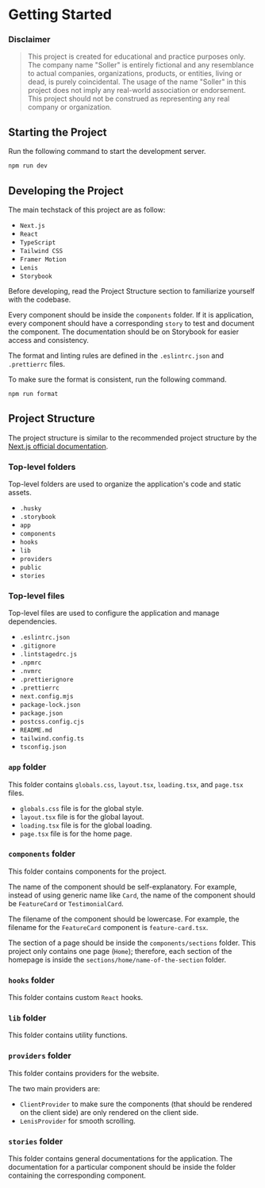 # Getting Started

### Disclaimer

> This project is created for educational and practice purposes only. The company name "Soller" is entirely fictional and any resemblance to actual companies, organizations, products, or entities, living or dead, is purely coincidental. The usage of the name "Soller" in this project does not imply any real-world association or endorsement. This project should not be construed as representing any real company or organization.

## Starting the Project

Run the following command to start the development server.

```bash
npm run dev
```

## Developing the Project

The main techstack of this project are as follow:

- `Next.js`
- `React`
- `TypeScript`
- `Tailwind CSS`
- `Framer Motion`
- `Lenis`
- `Storybook`

Before developing, read the Project Structure section to familiarize yourself with the codebase.

Every component should be inside the `components` folder. If it is application, every component should have a corresponding `story` to test and document the component. The documentation should be on Storybook for easier access and consistency.

The format and linting rules are defined in the `.eslintrc.json` and `.prettierrc` files.

To make sure the format is consistent, run the following command.

```bash
npm run format
```

## Project Structure

The project structure is similar to the recommended project structure by the [Next.js official documentation](https://nextjs.org/docs/getting-started/project-structure).

### Top-level folders

Top-level folders are used to organize the application's code and static assets.

- `.husky`
- `.storybook`
- `app`
- `components`
- `hooks`
- `lib`
- `providers`
- `public`
- `stories`

### Top-level files

Top-level files are used to configure the application and manage dependencies.

- `.eslintrc.json`
- `.gitignore`
- `.lintstagedrc.js`
- `.npmrc`
- `.nvmrc`
- `.prettierignore`
- `.prettierrc`
- `next.config.mjs`
- `package-lock.json`
- `package.json`
- `postcss.config.cjs`
- `README.md`
- `tailwind.config.ts`
- `tsconfig.json`

### `app` folder

This folder contains `globals.css`, `layout.tsx`, `loading.tsx`, and `page.tsx` files.

- `globals.css` file is for the global style.
- `layout.tsx` file is for the global layout.
- `loading.tsx` file is for the global loading.
- `page.tsx` file is for the home page.

### `components` folder

This folder contains components for the project.

The name of the component should be self-explanatory. For example, instead of using generic name like `Card`, the name of the component should be `FeatureCard` or `TestimonialCard`.

The filename of the component should be lowercase. For example, the filename for the `FeatureCard` component is `feature-card.tsx`.

The section of a page should be inside the `components/sections` folder. This project only contains one page (`Home`); therefore, each section of the homepage is inside the `sections/home/name-of-the-section` folder.

### `hooks` folder

This folder contains custom `React` hooks.

### `lib` folder

This folder contains utility functions.

### `providers` folder

This folder contains providers for the website.

The two main providers are:

- `ClientProvider` to make sure the components (that should be rendered on the client side) are only rendered on the client side.
- `LenisProvider` for smooth scrolling.

### `stories` folder

This folder contains general documentations for the application. The documentation for a particular component should be inside the folder containing the corresponding component.

